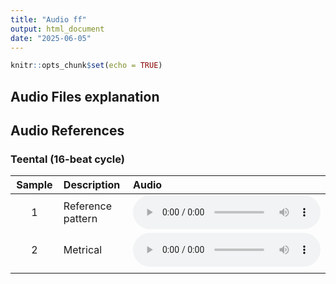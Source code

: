 ```yaml
---
title: "Audio ff"
output: html_document
date: "2025-06-05"
---
```



```r
knitr::opts_chunk$set(echo = TRUE)
```

## Audio Files explanation

## Audio References

### Teental (16-beat cycle)

| Sample | Description | Audio |
|:------:|:------------|:------|
| 1 | Reference pattern | <audio controls><source src="https://www.dropbox.com/scl/fi/7v4zveadf8ytkv5sdlzrh/TeentalReference.wav?rlkey=wd97zzvscmfndqapv16nkcptt&st=0s8modrw&dl=1" type="audio/wav"></audio> |
| 2 | Metrical | <audio controls><source src="[YOUR_DROPBOX_LINK]&dl=1" type="audio/wav"></audio> |
|

